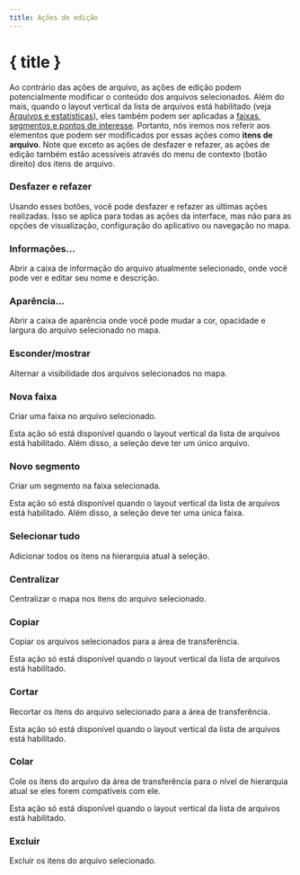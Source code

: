 ```yaml
---
title: Ações de edição
---
```


<script lang="ts">
</script>

# { title }

Ao contrário das ações de arquivo, as ações de edição podem potencialmente modificar o conteúdo dos arquivos selecionados.
Além do mais, quando o layout vertical da lista de arquivos está habilitado (veja [Arquivos e estatísticas](../files-and-stats)), eles também podem ser aplicadas a [faixas, segmentos e pontos de interesse](../gpx).
Portanto, nós iremos nos referir aos elementos que podem ser modificados por essas ações como **itens de arquivo**.
Note que exceto as ações de desfazer e refazer, as ações de edição também estão acessíveis através do menu de contexto (botão direito) dos itens de arquivo.

### <Undo2 size="16" class="inline-block" style="margin-bottom: 2px" /><Redo2 size="16" class="inline-block" style="margin-bottom: 2px" /> Desfazer e refazer

Usando esses botões, você pode desfazer e refazer as últimas ações realizadas.
Isso se aplica para todas as ações da interface, mas não para as opções de visualização, configuração do aplicativo ou navegação no mapa.

### <Info size="16" class="inline-block" style="margin-bottom: 2px" /> Informações...

Abrir a caixa de informação do arquivo atualmente selecionado, onde você pode ver e editar seu nome e descrição.

### <PaintBucket size="16" class="inline-block" style="margin-bottom: 2px" /> Aparência...

Abrir a caixa de aparência onde você pode mudar a cor, opacidade e largura do arquivo selecionado no mapa.

### <EyeOff size="16" class="inline-block" style="margin-bottom: 2px" /> Esconder/mostrar

Alternar a visibilidade dos arquivos selecionados no mapa.

### <Plus size="16" class="inline-block" style="margin-bottom: 2px" /> Nova faixa

Criar uma faixa no arquivo selecionado.

<DocsNote>

Esta ação só está disponível quando o layout vertical da lista de arquivos está habilitado.
Além disso, a seleção deve ter um único arquivo.

</DocsNote>

### <Plus size="16" class="inline-block" style="margin-bottom: 2px" /> Novo segmento

Criar um segmento na faixa selecionada.

<DocsNote>

Esta ação só está disponível quando o layout vertical da lista de arquivos está habilitado.
Além disso, a seleção deve ter uma única faixa.

</DocsNote>

### <FileStack size="16" class="inline-block" style="margin-bottom: 2px" /> Selecionar tudo

Adicionar todos os itens na hierarquia atual à seleção.

### <Maximize size="16" class="inline-block" style="margin-bottom: 2px" /> Centralizar

Centralizar o mapa nos itens do arquivo selecionado.

### <ClipboardCopy size="16" class="inline-block" style="margin-bottom: 2px" /> Copiar

Copiar os arquivos selecionados para a área de transferência.

<DocsNote>

Esta ação só está disponível quando o layout vertical da lista de arquivos está habilitado.

</DocsNote>

### <Scissors size="16" class="inline-block" style="margin-bottom: 2px" /> Cortar

Recortar os itens do arquivo selecionado para a área de transferência.

<DocsNote>

Esta ação só está disponível quando o layout vertical da lista de arquivos está habilitado.

</DocsNote>

### <ClipboardPaste size="16" class="inline-block" style="margin-bottom: 2px" /> Colar

Cole os itens do arquivo da área de transferência para o nível de hierarquia atual se eles forem compatíveis com ele.

<DocsNote>

Esta ação só está disponível quando o layout vertical da lista de arquivos está habilitado.

</DocsNote>

### <Trash2 size="16" class="inline-block" style="margin-bottom: 2px" /> Excluir

Excluir os itens do arquivo selecionado.
